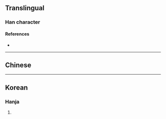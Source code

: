 {{character info}}
==Translingual==

===Han character===
{{Han char|rn=75|rad=木|as=12|sn=16|four=|canj=DBBQ|ids=⿰木舜}}

====References====
* {{Han ref|kx=0553.160|dkj=15540|dj=0942.030|hdz=21294.050|uh=6A53|ud=27219}}

----

==Chinese==
{{zh-see|蕣|v}}

----

==Korean==

===Hanja===
{{ko-hanja|hangeul=순|eumhun=|rv=sun|mr=sun|y=swun}}

# {{rfdef|ko|sort=木12}}